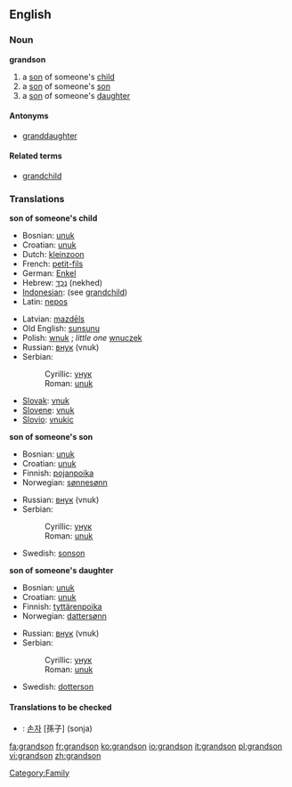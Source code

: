 ==English==

===Noun===
'''grandson'''
#a [[son]] of someone's [[child]]
#a [[son]] of someone's [[son]]
#a [[son]] of someone's [[daughter]]

====Antonyms====
* [[granddaughter]]

====Related terms====
* [[grandchild]]

===Translations===
'''son of someone's child'''
{{top}}
*Bosnian: [[unuk#Bosnian|unuk]] {{m}}
*Croatian: [[unuk#Croatian|unuk]] {{m}}
*Dutch: [[kleinzoon]] {{m}}
*French: [[petit-fils]] {{m}}
*German: [[Enkel]] {{m}}
*Hebrew: [[נכד|נֶכֶד]] (nekhed) {{m}}
*[[Indonesian]]: (see [[grandchild]])
*Latin: [[nepos]] {{m}} 
{{mid}}
*Latvian: [[mazdēls]] {{m}}
*Old English: [[sunsunu]]
*Polish: [[wnuk]] {{m}}; ''little one'' [[wnuczek]] {{m}}
*Russian: [[внук]] (vnuk) {{m}}
*Serbian:
*:Cyrillic: [[унук#Serbian|унук]] {{m}}
*:Roman: [[unuk#Serbian|unuk]] {{m}}
*[[Slovak]]: [[vnuk#Slovak|vnuk]] {{m}}
*[[Slovene]]: [[vnuk]] {{m}}
*[[Slovio]]: [[vnukic]]
{{bottom}}

'''son of someone's son'''
{{top}}
*Bosnian: [[unuk#Bosnian|unuk]] {{m}}
*Croatian: [[unuk#Croatian|unuk]] {{m}}
*Finnish: [[pojanpoika]]
*Norwegian: [[sønnesønn]]
{{mid}}
*Russian: [[внук]] (vnuk) {{m}}
*Serbian:
*:Cyrillic: [[унук#Serbian|унук]] {{m}}
*:Roman: [[unuk#Serbian|unuk]] {{m}}
*Swedish: [[sonson]] {{c}}
{{bottom}}

'''son of someone's daughter'''
{{top}}
*Bosnian: [[unuk#Bosnian|unuk]] {{m}}
*Croatian: [[unuk#Croatian|unuk]] {{m}}
*Finnish: [[tyttärenpoika]]
*Norwegian: [[dattersønn]]
{{mid}}
*Russian: [[внук]] (vnuk) {{m}}
*Serbian:
*:Cyrillic: [[унук#Serbian|унук]] {{m}}
*:Roman: [[unuk#Serbian|unuk]] {{m}}
*Swedish: [[dotterson]] {{c}}
{{bottom}}

====Translations to be checked====
<!--Remove this section once all of the translations below have been moved into the tables above.-->
{{checktrans}}
*{{ttbc|Korean}}: [[손자]] [孫子] (sonja)

[[Category:Family]]

[[fa:grandson]]
[[fr:grandson]]
[[ko:grandson]]
[[io:grandson]]
[[it:grandson]]
[[pl:grandson]]
[[vi:grandson]]
[[zh:grandson]]